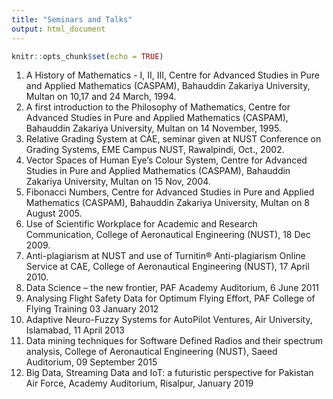 ```yaml
---
title: "Seminars and Talks"
output: html_document
---
```


```r
knitr::opts_chunk$set(echo = TRUE)
```

1.	A History of Mathematics - I, II, III, Centre for Advanced Studies in Pure and Applied Mathematics (CASPAM), Bahauddin Zakariya University, Multan on 10,17 and 24 March, 1994.
2.	A first introduction to the Philosophy of Mathematics, Centre for Advanced Studies in Pure and Applied Mathematics (CASPAM), Bahauddin Zakariya University, Multan on 14 November, 1995.
3.	Relative Grading System at CAE, seminar given at NUST Conference on Grading Systems, EME Campus NUST, Rawalpindi, Oct., 2002.
4.	Vector Spaces of Human Eye’s Colour System, Centre for Advanced Studies in Pure and Applied Mathematics (CASPAM), Bahauddin Zakariya University, Multan on 15 Nov, 2004.
5.	Fibonacci Numbers, Centre for Advanced Studies in Pure and Applied Mathematics (CASPAM), Bahauddin Zakariya University, Multan on 8 August 2005.
6.	Use of Scientific Workplace for Academic and Research Communication, College of Aeronautical Engineering (NUST), 18 Dec 2009.
7.	Anti-plagiarism at NUST and use of Turnitin® Anti-plagiarism Online Service at CAE, College of Aeronautical Engineering (NUST), 17 April 2010.
8.	Data Science – the new frontier, PAF Academy Auditorium, 6 June 2011
9.	Analysing Flight Safety Data for Optimum Flying Effort, PAF College of Flying Training 03 January 2012
10.	Adaptive Neuro-Fuzzy Systems for AutoPilot Ventures, Air University, Islamabad, 11 April 2013
11.	Data mining techniques for Software Defined Radios and their spectrum analysis, College of Aeronautical Engineering (NUST), Saeed Auditorium, 09 September 2015
12.	Big Data, Streaming Data and IoT: a futuristic perspective for Pakistan Air Force, Academy Auditorium, Risalpur, January 2019
